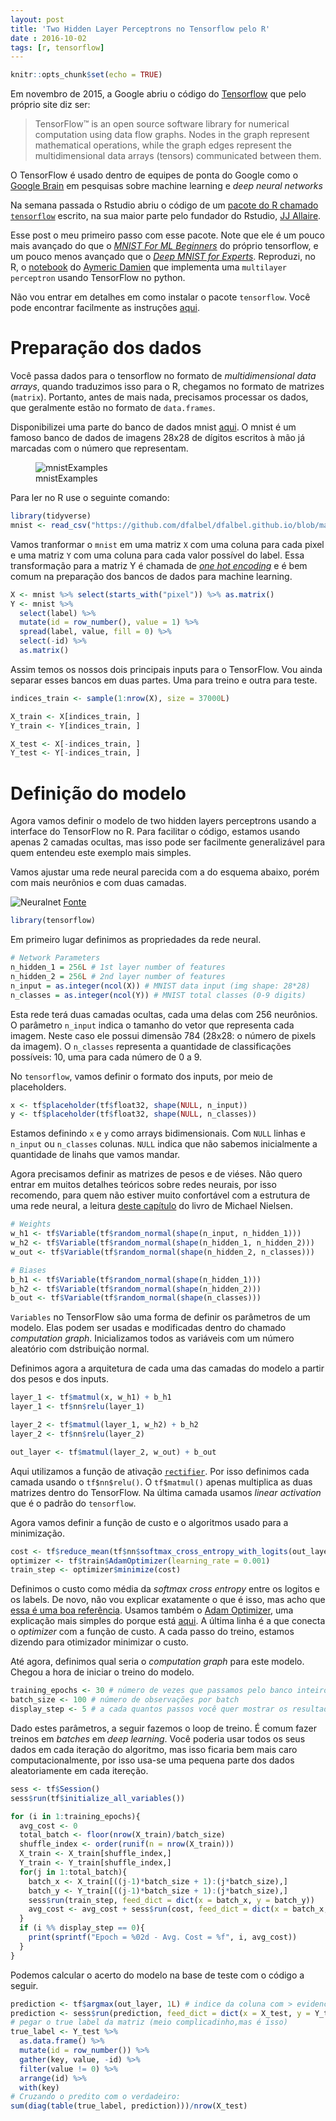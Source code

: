 ```yaml
---
layout: post
title: 'Two Hidden Layer Perceptrons no Tensorflow pelo R'
date : 2016-10-02
tags: [r, tensorflow]
--- 
```


```r
knitr::opts_chunk$set(echo = TRUE)
```

Em novembro de 2015, a Google abriu o código do [Tensorflow](https://www.tensorflow.org/) que pelo próprio site diz ser: 

>TensorFlow™ is an open source software library for numerical computation using data flow graphs. Nodes in the graph represent mathematical operations, while the graph edges represent the multidimensional data arrays (tensors) communicated between them. 

O TensorFlow é usado dentro de equipes de ponta do Google como o [Google Brain](https://research.google.com/teams/brain/) em pesquisas sobre machine learning e *deep neural networks*

Na semana passada o Rstudio abriu o código de um [pacote do R chamado `tensorflow`](https://github.com/rstudio/tensorflow) escrito, na sua maior parte pelo fundador do Rstudio, [JJ Allaire](https://github.com/jjallaire).

Esse post o meu primeiro passo com esse pacote. Note que ele é um pouco mais avançado do que o 
[*MNIST For ML Beginners*](https://rstudio.github.io/tensorflow/tutorial_mnist_beginners.html) do próprio tensorflow, e 
um pouco menos avançado que o [*Deep MNIST for Experts*](https://rstudio.github.io/tensorflow/tutorial_mnist_pros.html).
Reproduzi, no R, o [notebook](https://github.com/aymericdamien/TensorFlow-Examples/blob/master/notebooks/3_NeuralNetworks/multilayer_perceptron.ipynb) do [Aymeric Damien](https://github.com/aymericdamien) que implementa uma `multilayer perceptron` usando TensorFlow no python.

Não vou entrar em detalhes em como instalar o pacote `tensorflow`. Você pode encontrar facilmente as instruções [aqui](https://rstudio.github.io/tensorflow/).

# Preparação dos dados

Você passa dados para o tensorflow no formato de *multidimensional data arrays*, quando traduzimos
isso para o R, chegamos no formato de matrizes (`matrix`). Portanto, antes de mais nada, precisamos
processar os dados, que geralmente estão no formato de `data.frames`.

Disponibilizei uma parte do banco de dados mnist [aqui](https://github.com/dfalbel/dfalbel.github.io/tree/master/data). O mnist é um famoso banco de dados de imagens 28x28 de dígitos escritos à mão já marcadas com o número que representam. 

![mnistExamples](/images/mnistExamples.png)

Para ler no R use o seguinte comando:

```r
library(tidyverse)
mnist <- read_csv("https://github.com/dfalbel/dfalbel.github.io/blob/master/data/train.csv?raw=true")
```

Vamos tranformar o `mnist` em uma matriz `X` com uma coluna para cada pixel e uma matriz `Y` com uma
coluna para cada valor possível do label. Essa transformação para a matriz Y é chamada de [*one hot encoding*](https://en.wikipedia.org/wiki/One-hot) e é bem comum na preparação dos bancos de dados
para machine learning.

```r
X <- mnist %>% select(starts_with("pixel")) %>% as.matrix()
Y <- mnist %>% 
  select(label) %>% 
  mutate(id = row_number(), value = 1) %>% 
  spread(label, value, fill = 0) %>% 
  select(-id) %>%
  as.matrix()
```

Assim temos os nossos dois principais inputs para o TensorFlow. Vou ainda separar esses bancos em duas partes. Uma para treino e outra para teste.

```r
indices_train <- sample(1:nrow(X), size = 37000L)

X_train <- X[indices_train, ]
Y_train <- Y[indices_train, ]

X_test <- X[-indices_train, ]
Y_test <- Y[-indices_train, ]
```

# Definição do modelo

Agora vamos definir o modelo de two hidden layers perceptrons usando a interface do TensorFlow no R.
Para facilitar o código, estamos usando apenas 2 camadas ocultas, mas isso pode ser facilmente generalizável para quem entendeu este exemplo mais simples.

Vamos ajustar uma rede neural parecida com a do esquema abaixo, porém com mais neurônios e
com duas camadas.

![Neuralnet](/images/neural-net.png)
[Fonte](http://neuralnetworksanddeeplearning.com/chap1.html)

```r
library(tensorflow)
```

Em primeiro lugar definimos as propriedades da rede neural.

```r
# Network Parameters
n_hidden_1 = 256L # 1st layer number of features
n_hidden_2 = 256L # 2nd layer number of features
n_input = as.integer(ncol(X)) # MNIST data input (img shape: 28*28)
n_classes = as.integer(ncol(Y)) # MNIST total classes (0-9 digits)
```

Esta rede terá duas camadas ocultas, cada uma delas com 256 neurônios. O parâmetro `n_input` indica o tamanho do vetor que representa cada imagem. Neste caso ele possui dimensão 784 (28x28: o número de pixels da imagem). O `n_classes` representa a quantidade de classificações possíveis: 10, uma para cada número de 0 a 9.

No `tensorflow`, vamos definir o formato dos inputs, por meio de placeholders.

```r
x <- tf$placeholder(tf$float32, shape(NULL, n_input))
y <- tf$placeholder(tf$float32, shape(NULL, n_classes))
```

Estamos definindo `x` e `y` como arrays bidimensionais. Com `NULL` linhas e `n_input` ou `n_classes` colunas. `NULL` indica que não sabemos inicialmente a quantidade de linahs que vamos mandar.

Agora precisamos definir as matrizes de pesos e de viéses. Não quero entrar em muitos detalhes teóricos
sobre redes neurais, por isso recomendo, para quem não estiver muito confortável com a estrutura de
uma rede neural, a leitura [deste capítulo](http://neuralnetworksanddeeplearning.com/chap1.html) do livro de Michael Nielsen.

```r
# Weights
w_h1 <- tf$Variable(tf$random_normal(shape(n_input, n_hidden_1)))
w_h2 <- tf$Variable(tf$random_normal(shape(n_hidden_1, n_hidden_2)))
w_out <- tf$Variable(tf$random_normal(shape(n_hidden_2, n_classes)))

# Biases
b_h1 <- tf$Variable(tf$random_normal(shape(n_hidden_1)))
b_h2 <- tf$Variable(tf$random_normal(shape(n_hidden_2)))
b_out <- tf$Variable(tf$random_normal(shape(n_classes)))
```

`Variables` no TensorFlow são uma forma de definir os parâmetros de um modelo. Elas podem ser usadas e modificadas dentro do chamado *computation graph*. Inicializamos todos as variáveis com um número aleatório com dstribuição normal.

Definimos agora a arquitetura de cada uma das camadas do modelo a partir dos pesos e dos inputs.

```r
layer_1 <- tf$matmul(x, w_h1) + b_h1
layer_1 <- tf$nn$relu(layer_1)

layer_2 <- tf$matmul(layer_1, w_h2) + b_h2
layer_2 <- tf$nn$relu(layer_2)

out_layer <- tf$matmul(layer_2, w_out) + b_out
```

Aqui utilizamos a função de ativação [`rectifier`](https://en.wikipedia.org/wiki/Rectifier_(neural_networks)). Por isso definimos cada camada usando o `tf$nn$relu()`. O `tf$matmul()` apenas multiplica as duas matrizes dentro do TensorFlow. Na última camada usamos *linear activation* que é o padrão do `tensorflow`.

Agora vamos definir a função de custo e o algoritmos usado para a minimização.

```r
cost <- tf$reduce_mean(tf$nn$softmax_cross_entropy_with_logits(out_layer, y))
optimizer <- tf$train$AdamOptimizer(learning_rate = 0.001)
train_step <- optimizer$minimize(cost)
```

Definimos o custo como média da *softmax cross entropy* entre os logitos e os labels. De novo, não vou explicar exatamente o que é isso, mas acho que [essa é uma boa referência](http://stackoverflow.com/a/34243720/3297472). Usamos também o [Adam Optimizer](https://arxiv.org/pdf/1412.6980v8.pdf), uma explicação mais simples do porque está [aqui](http://stats.stackexchange.com/a/184497/44359).
A última linha é a que conecta o *optimizer* com a função de custo. A cada passo do treino, estamos dizendo para otimizador minimizar o custo.

Até agora, definimos qual seria o *computation graph* para este modelo. Chegou a hora de iniciar o treino do modelo.

```r
training_epochs <- 30 # número de vezes que passamos pelo banco inteiro
batch_size <- 100 # número de observações por batch
display_step <- 5 # a cada quantos passos você quer mostrar os resultados?
```

Dado estes parâmetros, a seguir fazemos o loop de treino. É comum fazer treinos em *batches* em *deep learning*. Você
poderia usar todos os seus dados em cada iteração do algoritmo, mas isso ficaria bem mais caro computacionalmente, por
isso usa-se uma pequena parte dos dados aleatoriamente em cada itereção.

```r
sess <- tf$Session()
sess$run(tf$initialize_all_variables())

for (i in 1:training_epochs){
  avg_cost <- 0
  total_batch <- floor(nrow(X_train)/batch_size)
  shuffle_index <- order(runif(n = nrow(X_train)))
  X_train <- X_train[shuffle_index,]
  Y_train <- Y_train[shuffle_index,]
  for(j in 1:total_batch){
    batch_x <- X_train[((j-1)*batch_size + 1):(j*batch_size),]
    batch_y <- Y_train[((j-1)*batch_size + 1):(j*batch_size),]
    sess$run(train_step, feed_dict = dict(x = batch_x, y = batch_y))
    avg_cost <- avg_cost + sess$run(cost, feed_dict = dict(x = batch_x, y = batch_y))/total_batch
  }
  if (i %% display_step == 0){
    print(sprintf("Epoch = %02d - Avg. Cost = %f", i, avg_cost))
  }
}
```

Podemos calcular o acerto do modelo na base de teste com o código a seguir. 

```r
prediction <- tf$argmax(out_layer, 1L) # indice da coluna com > evidencia
prediction <- sess$run(prediction, feed_dict = dict(x = X_test, y = Y_test)) # obter isso para a base de validacao
# pegar o true label da matriz (meio complicadinho,mas é isso)
true_label <- Y_test %>% 
  as.data.frame() %>% 
  mutate(id = row_number()) %>% 
  gather(key, value, -id) %>% 
  filter(value != 0) %>% 
  arrange(id) %>%
  with(key)
# Cruzando o predito com o verdadeiro:
sum(diag(table(true_label, prediction)))/nrow(X_test)
```


